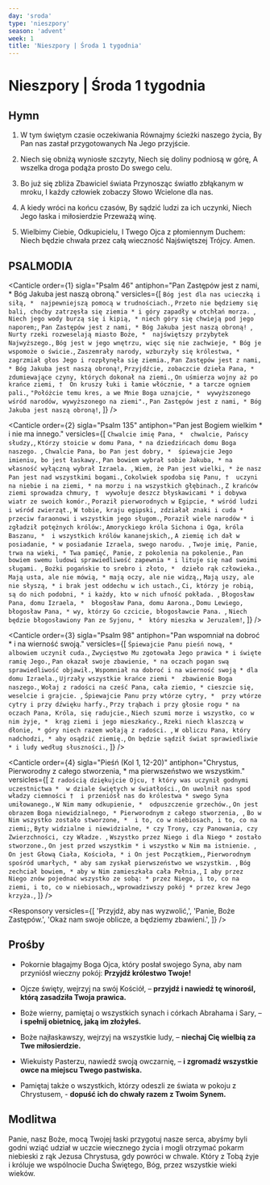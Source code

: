 ```yaml
---
day: 'sroda'
type: 'nieszpory'
season: 'advent'
week: 1
title: 'Nieszpory | Środa 1 tygodnia'
---
```


# Nieszpory | Środa 1 tygodnia

<OpeningVersicle />

## Hymn

1. W tym świętym czasie oczekiwania
   Równajmy ścieżki naszego życia,
   By Pan nas zastał przygotowanych
   Na Jego przyjście.

2. Niech się obniżą wyniosłe szczyty,
   Niech się doliny podniosą w górę,
   A wszelka droga podąża prosto
   Do swego celu.

3. Bo już się zbliża Zbawiciel świata
   Przynosząc światło zbłąkanym w mroku,
   I każdy człowiek zobaczy Słowo
   Wcielone dla nas.

4. A kiedy wróci na końcu czasów,
   By sądzić ludzi za ich uczynki,
   Niech Jego łaska i miłosierdzie
   Przeważą winę.

5. Wielbimy Ciebie, Odkupicielu,
   I Twego Ojca z płomiennym Duchem:
   Niech będzie chwała przez całą wieczność
   Najświętszej Trójcy. Amen.

## PSALMODIA

<Canticle
  order={1}
  sigla="Psalm 46"
  antiphon="Pan Zastępów jest z nami, * Bóg Jakuba jest naszą obroną."
  versicles={[
    `Bóg jest dla nas ucieczką i siłą, * 
najpewniejszą pomocą w trudnościach.`,
    `Przeto nie będziemy się bali, choćby zatrzęsła się ziemia *
i góry zapadły w otchłań morza. `,
    `Niech jego wody burzą się i kipią, *
niech góry się chwieją pod jego naporem;`,
    `Pan Zastępów jest z nami, *
Bóg Jakuba jest naszą obroną! `,
    `Nurty rzeki rozweselają miasto Boże, * 
najświętszy przybytek Najwyższego.`,
    `Bóg jest w jego wnętrzu, więc się nie zachwieje, *
Bóg je wspomoże o świcie.`,
    `Zaszemrały narody, wzburzyły się królestwa, * 
zagrzmiał głos Jego i rozpłynęła się ziemia.`,
    `Pan Zastępów jest z nami, *
Bóg Jakuba jest naszą obroną!`,
    `Przyjdźcie, zobaczcie dzieła Pana, * 
zdumiewające czyny, których dokonał na ziemi.`,
    `On uśmierza wojny aż po krańce ziemi, † 
On kruszy łuki i łamie włócznie, *
a tarcze ogniem pali.`,
    `"Połóżcie temu kres, a we Mnie Boga uznajcie, * 
wywyższonego wśród narodów, wywyższonego na ziemi".`,
    `Pan Zastępów jest z nami, *
Bóg Jakuba jest naszą obroną!`,
  ]}
/>

<Canticle
  order={2}
  sigla="Psalm 135"
  antiphon="Pan jest Bogiem wielkim * i nie ma innego."
  versicles={[
    `Chwalcie imię Pana, * 
chwalcie, Pańscy słudzy,`,
    `Którzy stoicie w domu Pana, *
na dziedzińcach domu Boga naszego. `,
    `Chwalcie Pana, bo Pan jest dobry, * 
śpiewajcie Jego imieniu, bo jest łaskawy.`,
    `Pan bowiem wybrał sobie Jakuba, *
na własność wyłączną wybrał Izraela. `,
    `Wiem, że Pan jest wielki, *
że nasz Pan jest nad wszystkimi bogami.`,
    `Cokolwiek spodoba się Panu, † 
uczyni na niebie i na ziemi, *
na morzu i na wszystkich głębinach.`,
    `Z krańców ziemi sprowadza chmury, † 
wywołuje deszcz błyskawicami *
i dobywa wiatr ze swoich komór.`,
    `Poraził pierworodnych w Egipcie, *
wśród ludzi i wśród zwierząt.`,
    `W tobie, kraju egipski, zdziałał znaki i cuda * 
przeciw faraonowi i wszystkim jego sługom.`,
    `Poraził wiele narodów *
i zgładził potężnych królów:`,
    `Amoryckiego króla Sichona i Oga, króla Baszanu, * 
i wszystkich królów kananejskich,`,
    `A ziemię ich dał w posiadanie, *
w posiadanie Izraela, swego narodu. `,
    `Twoje imię, Panie, trwa na wieki, *
Twa pamięć, Panie, z pokolenia na pokolenie.`,
    `Pan bowiem swemu ludowi sprawiedliwość zapewnia *
i lituje się nad swoimi sługami. `,
    `Bożki pogańskie to srebro i złoto, * 
dzieło rąk człowieka.`,
    `Mają usta, ale nie mówią, *
mają oczy, ale nie widzą,`,
    `Mają uszy, ale nie słyszą, *
i brak jest oddechu w ich ustach.`,
    `Ci, którzy je robią, są do nich podobni, *
i każdy, kto w nich ufność pokłada. `,
    `Błogosław Pana, domu Izraela, * 
błogosław Pana, domu Aarona.`,
    `Domu Lewiego, błogosław Pana, *
wy, którzy Go czcicie, błogosławcie Pana. `,
    `Niech będzie błogosławiony Pan ze Syjonu, * 
który mieszka w Jeruzalem!`,
  ]}
/>

<Canticle
  order={3}
  sigla="Psalm 98"
  antiphon="Pan wspomniał na dobroć * i na wierność swoją."
  versicles={[
    `Śpiewajcie Panu pieśń nową, * 
albowiem uczynił cuda.`,
    `Zwycięstwo Mu zgotowała Jego prawica *
i święte ramię Jego.`,
    `Pan okazał swoje zbawienie, *
na oczach pogan swą sprawiedliwość objawił.`,
    `Wspomniał na dobroć i na wierność swoją *
dla domu Izraela.`,
    `Ujrzały wszystkie krańce ziemi * 
zbawienie Boga naszego.`,
    `Wołaj z radości na cześć Pana, cała ziemio, *
cieszcie się, weselcie i grajcie. `,
    `Śpiewajcie Panu przy wtórze cytry, * 
przy wtórze cytry i przy dźwięku harfy.`,
    `Przy trąbach i przy głosie rogu *
na oczach Pana, Króla, się radujcie.`,
    `Niech szumi morze i wszystko, co w nim żyje, * 
krąg ziemi i jego mieszkańcy.`,
    `Rzeki niech klaszczą w dłonie, *
góry niech razem wołają z radości. `,
    `W obliczu Pana, który nadchodzi, *
aby osądzić ziemię.`,
    `On będzie sądził świat sprawiedliwie *
i ludy według słuszności.`,
  ]}
/>

<Canticle
  order={4}
  sigla="Pieśń (Kol 1, 12-20)"
  antiphon="Chrystus, Pierworodny z całego stworzenia, * ma pierwszeństwo we wszystkim."
  versicles={[
    `Z radością dziękujcie Ojcu, †
który was uczynił godnymi uczestnictwa * 
w dziale świętych w światłości.`,
    `On uwolnił nas spod władzy ciemności † 
i przeniósł nas do królestwa *
swego Syna umiłowanego.`,
    `W Nim mamy odkupienie, * 
odpuszczenie grzechów.`,
    `On jest obrazem Boga niewidzialnego, *
Pierworodnym z całego stworzenia, `,
    `Bo w Nim wszystko zostało stworzone, * 
i to, co w niebiosach, i to, co na ziemi;`,
    `Byty widzialne i niewidzialne, *
czy Trony, czy Panowania, czy Zwierzchności, czy Władze. `,
    `Wszystko przez Niego i dla Niego *
zostało stworzone.`,
    `On jest przed wszystkim *
i wszystko w Nim ma istnienie. `,
    `On jest Głową Ciała, Kościoła, *
i On jest Początkiem,`,
    `Pierworodnym spośród umarłych, *
aby sam zyskał pierwszeństwo we wszystkim. `,
    `Bóg zechciał bowiem, *
aby w Nim zamieszkała cała Pełnia,`,
    `I aby przez Niego znów pojednać wszystko ze sobą: *
przez Niego, i to, co na ziemi, i to, co w niebiosach,`,
    `wprowadziwszy pokój *
przez krew Jego krzyża.`,
  ]}
/>

<Passage
  sigla="1 Kor 4, 5"
  passage="Nie sądźcie przedwcześnie, dopóki nie przyjdzie Pan, który rozjaśni to, co w ciem­nościach ukryte, i ujawni zamiary serc. Wtedy każdy otrzyma pochwałę od Boga."
/>

<Responsory
  versicles={[
    'Przyjdź, aby nas wyzwolić,',
    'Panie, Boże Zastępów.',
    'Okaż nam swoje oblicze, a będziemy zbawieni.',
  ]}
/>

<Magnificat antiphon="Nie lękaj się, ludu Boży, * oto Pan twój przychodzi do ciebie, / alleluja." />

## Prośby

- Pokornie błagajmy Boga Ojca, który posłał swojego Syna, aby nam przyniósł wieczny pokój: **Przyjdź królestwo Twoje!**

- Ojcze święty, wejrzyj na swój Kościół, – **przyjdź i nawiedź tę winorośl, którą zasadziła Twoja prawica.**

- Boże wierny, pamiętaj o wszystkich synach i córkach Abrahama i Sary, – **i spełnij obietnicę, jaką im złożyłeś.**

- Boże najłaskawszy, wejrzyj na wszystkie ludy, – **niechaj Cię wielbią za Twe miłosierdzie.**

- Wiekuisty Pasterzu, nawiedź swoją owczarnię, – **i zgromadź wszystkie owce na miejscu Twego pastwiska.**

- Pamiętaj także o wszystkich, którzy odeszli ze świata w pokoju z Chrystusem, - **dopuść ich do chwały razem z Twoim Synem.**

<CustomIntercessions />

<KyrieEleison />

<LordsPrayer />

## Modlitwa

Panie, nasz Boże, mocą Twojej łaski przygotuj nasze serca, abyśmy byli godni wziąć udział w uczcie wiecznego życia i mogli otrzymać pokarm niebieski z rąk Jezusa Chrystusa, gdy powróci w chwale. Który z Tobą żyje i króluje we wspólnocie Ducha Świętego, Bóg, przez wszystkie wieki wieków.

<Amen />

<BlessingAndConcludingVersicle  />

<SalveRegina />
